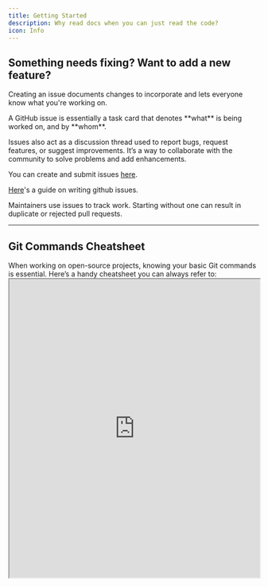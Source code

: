 ```yaml
---
title: Getting Started
description: Why read docs when you can just read the code?
icon: Info
---
```



## Something needs fixing? Want to add a new feature?

Creating an issue documents changes to incorporate and lets everyone know what you're working on.


<Accordions>
<Accordion title="How do i create an issue?">
 A GitHub issue is essentially a task card that denotes **what** is being worked on, and by **whom**.

Issues also act as a discussion thread used to report bugs, request features, or suggest improvements. It’s a way to collaborate with the community to solve problems and add enhancements.

You can create and submit issues [here](https://github.com/Autonomous-Robotics-Carleton/arc-docs/issues).
</Accordion>
</Accordions>

[Here](https://github.com/orgs/community/discussions/147722#discussioncomment-11641354)'s a guide on writing github issues.

<Callout type="info" title="Why issues matter">
Maintainers use issues to track work. Starting without one can result in duplicate or rejected pull requests.
</Callout>

---

## Git Commands Cheatsheet

<Callout type="info" title="Quick Reference">
When working on open-source projects, knowing your basic Git commands is essential.  
Here’s a handy cheatsheet you can always refer to:
</Callout>

<iframe 
  src="https://git-scm.com/cheat-sheet?utm_source=chatgpt.com" 
  width="100%" 
  height="600px" 
  style={{ border: "1px solid #ccc", borderRadius: "8px" }}
  title="Git Cheatsheet"
/>

###  See [Knowledge Base - Learn Git](knowledge-base#-learn-git) for resources.

--- 
## Why Use a TUI?

Using a [terminal user interface (TUI)](https://en.wikipedia.org/wiki/Text-based_user_interface) like [LazyGit](https://github.com/jesseduffield/lazygit) is highly encouraged to manage your commits, branches, staging areas, stashes, and much more.

It’s also significantly easier to resolve merge conflicts, cherry-pick commits between branches, squash them, amend a few commits back, checkout a specific commit, or stage in hunks.

With LazyGit, you unlock the full power of Git **without having to memorize every command** — just navigate with simple keyboard shortcuts.



## Install [LazyGit](https://github.com/jesseduffield/lazygit)

![Image](/images/lazygit.png)

<Tabs items={['Ubuntu(WSL)','MacOS']}>
<Tab value="Ubuntu(WSL)">
```sh title="Terminal"
  # Install LazyGit on Ubuntu/Debian
  sudo add-apt-repository ppa:lazygit-team/release -y
  sudo apt-get update
  sudo apt-get install lazygit -y
```
</Tab>
<Tab value="MacOS">
  ```sh title="Terminal"
    # Install LazyGit on MacOS
    brew install lazygit
  ```
</Tab>
</Tabs>

<Accordions>
<Accordion title="What's LazyGit?">
LazyGit is a simple **terminal UI for Git** that makes version control much easier to use.  

Instead of typing long Git commands, LazyGit gives you an **interactive, text-based interface** where you can:  
- Stage and commit files with a few keystrokes  
- Switch and manage branches quickly  
- Resolve merge conflicts in a clear way  
- View logs and diffs without leaving your terminal  

It’s not a replacement for Git — it’s a **friendlier layer on top of Git** that saves you time and keystrokes, especially if you’re new to Git or want a faster workflow.  

👉 Check out this [LazyGit tutorial](https://www.youtube.com/watch?v=TLNdwvIFoCg&t=147s) video to see it in action.  
</Accordion>
</Accordions>

<Callout type="info" title="Learn LazyGit">
Want a step-by-step walkthrough on using LazyGit?  
Check out this excellent guide by freeCodeCamp:  
👉 [How to Use LazyGit to Improve Your Git Workflow](https://www.freecodecamp.org/news/how-to-use-lazygit-to-improve-your-git-workflow/)
</Callout>

---
<div className='steps [&_h2]:step'>

## Learn the Fork and Pull Model

The [Fork and Pull Model](https://docs.github.com/en/pull-requests/collaborating-with-pull-requests/getting-started/about-collaborative-development-models) is used to merge external contributions into the project.

<Accordions>
<Accordion title="What's a fork?">
    Forking is creating a personal copy of a repository under your own GitHub account. It allows you to freely experiment with changes without affecting the original project until you’re ready to submit them.
</Accordion>
</Accordions>

Our codebase is constantly changing and evolving. Keep your fork up-to-date with the main repository with `gh repo sync cuhacking/2025`.




## Pick an Issue

Comment on an issue on the project board that you're interested in to be assigned, or create one for yourself.

Alternatively, you can also look at the open issues and see if there's anything that you can help with which interests you.

Make sure to let us know that you're interested in working on an issue by commenting on it.

## Create a Branch
Branch from `main` with the following name format:

`yourname/<issue-type>/<issue-number>-<issue-name-kebab-cased>`.

Your branch must be named the same as the issue, without the scopes.

For example, the branch for issue #1 titled 'feat(portal): add login page' would be:

`johndoe/feat/1-add-login-page`.

See [Conventional Branch](/conventional-branch) to learn more.

## Commit Changes with [Conventional Commits](https://www.conventionalcommits.org/en/v1.0.0/) spec

See [Conventional Commits](/conventiona-commits) to learn more.

## Create Draft PR

## Mark Draft PR Ready for Review

## Implement Feedback
</div>

## Volunteer meetings 📆

Meet the team, learn about the project, get the latest updates, and ask any questions you may have regarding cuHacking at our meetings. View our [calendar](/meet-the-team/calendar).

Don't forget to join the [community server](https://discord.gg/w3QjHDAucd) as well.